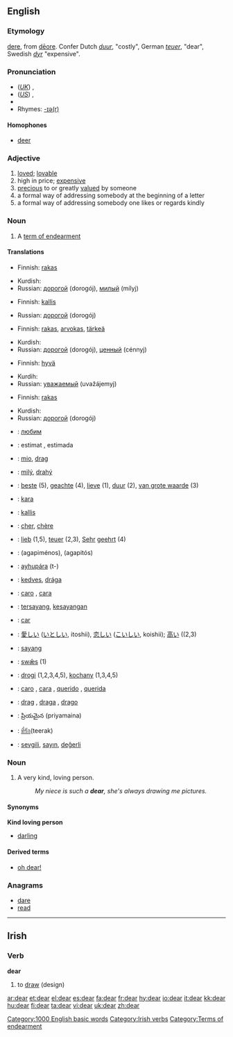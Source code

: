 {{wikipedia}}
==English==

{{rank|friend|herself|year|295|dear|high|above|received}}

===Etymology===
{{ME.}} [[dere]], from {{OE.}} [[dēore]]. Confer Dutch ''[[duur]]'', "costly", German ''[[teuer]]'', "dear", Swedish ''[[dyr]]'' "expensive".

===Pronunciation===
* (''[[Received Pronunciation|UK]]'') {{IPA|/dɪə/}}, {{SAMPA|/dI@/}}
* (''[[General American|US]]'') {{IPA|/dɪɹ/}}, {{SAMPA|/dIr/}}
* {{audio|en-us-dear.ogg|Audio (US)}}
* Rhymes: [[Rhymes:English:-ɪə(r)|-ɪə(r)]]

====Homophones====
*[[deer]]

===Adjective===
{{en-adj|dearer|dearest}}

# [[love]]d; [[lovable]]
# high in price; [[expensive]]
# [[precious]] to or greatly [[value]]d by someone
# a formal way of addressing somebody at the beginning of a letter
# a formal way of addressing somebody one likes or regards kindly

===Noun===
{{en-noun|dears}}

#A [[term of endearment]]

====Translations====
{{trans-top|loved; lovable}}
*Finnish: [[rakas]]
{{trans-mid}}
*Kurdish: {{KUchar|[[خۆشه‌ویست]]}}
*Russian: [[дорогой]] (dorogój), [[милый]] (mílyj)
{{trans-bottom}}

{{trans-top|high in price; expensive}}
*Finnish: [[kallis]]
{{trans-mid}}
*Russian: [[дорогой]] (dorogój)
{{trans-bottom}}

{{trans-top|precious to or greatly valued by someone}}
*Finnish: [[rakas]], [[arvokas]], [[tärkeä]]
{{trans-mid}}
*Kurdish: {{KUchar|[[ئازیز]]}}
*Russian: [[дорогой]] (dorogój), [[ценный]] (cénnyj)
{{trans-bottom}}

{{trans-top|a formal way of addressing somebody at the beginning of a letter}}
*Finnish: [[hyvä]]
{{trans-mid}}
*Kurdih: {{KUchar|[[به‌ڕێز]]}}
*Russian: [[уважаемый]] (uvažájemyj) 
{{trans-bottom}}

{{trans-top|a formal way of addressing somebody one likes or regards kindly}}
*Finnish: [[rakas]]
{{trans-mid}}
*Kurdish: {{KUchar|[[گیان]]}}
*Russian: [[дорогой]] (dorogój)
{{trans-bottom}}

{{checktrans-top}}
*{{ttbc|Bulgarian}}: [[любим]] {{m}}
*{{ttbc|Catalan}}: estimat {{m}}, estimada {{f}}
*{{ttbc|Croatian}}: [[mio]], [[drag]]
*{{ttbc|Czech}}: [[milý]], [[drahý]]
*{{ttbc|Dutch}}: [[beste]] (5), [[geachte]] (4), [[lieve]] (1), [[duur]] (2), [[van grote waarde]] (3)
*{{ttbc|Esperanto}}: [[kara]]
*{{ttbc|Estonian}}: [[kallis#Estonian|kallis]]
*{{ttbc|French}}: [[cher]], [[chère]]
*{{ttbc|German}}: [[lieb]] (1,5), [[teuer]] (2,3), [[Sehr]] [[geehrt]] (4)
*{{ttbc|Greek}}: {{t|el|αγαπημένος|m|}} (agapiménos), {{t|el|αγαπητός|m|}} (agapitós)
*{{ttbc|Guaraní}}: [[ayhupára]] (t-)
*{{ttbc|Hungarian}}: [[kedves]], [[drága]]
*{{ttbc|Italian}}: [[caro]] {{m}}, [[cara]] {{f}}
*{{ttbc|Indonesian}}: [[sayang|tersayang]], [[sayang|kesayangan]]
*{{ttbc|Interlingua}}: [[car]]
*{{ttbc|Japanese}}: [[愛しい]] ([[いとしい]], itoshii), [[恋しい]] ([[こいしい]], koishii); [[高い]] ((2,3)
*{{ttbc|Malay}}: [[sayang]]
*{{ttbc|Old English}}: [[swæs|swǣs]] (1)
*{{ttbc|Polish}}: [[drogi]] {{m}} (1,2,3,4,5), [[kochany]] (1,3,4,5)
*{{ttbc|Portuguese}}: [[caro]] {{m}}, [[cara]] {{f}}, [[querido]] {{m}}, [[querida]] {{f}}
*{{ttbc|Slovene}}: [[drag]] {{m}}, [[draga]] {{f}}, [[drago]] {{n}}
*{{ttbc|Telugu}}: ప్రియమైన (priyamaina)
*{{ttbc|Thai}}: [[ที่รัก]](teerak)
*{{ttbc|Turkish}}: [[sevgili]], [[sayın]], [[değerli]]
{{trans-bottom}}

===Noun===
{{en-noun}}

# A very kind, loving person.
#:''My niece is such a '''dear''', she's always drawing me pictures.''

====Synonyms====
'''Kind loving person'''
*[[darling]]

====Derived terms====
*[[oh dear|oh dear!]]

===Anagrams===
*[[dare]]
*[[read]]

[[Category:1000 English basic words]]

----

==Irish==

===Verb===
'''dear'''

# to [[draw]] (design)

[[Category:Irish verbs]]
[[Category:Terms of endearment]]

[[ar:dear]]
[[et:dear]]
[[el:dear]]
[[es:dear]]
[[fa:dear]]
[[fr:dear]]
[[hy:dear]]
[[io:dear]]
[[it:dear]]
[[kk:dear]]
[[hu:dear]]
[[fi:dear]]
[[ta:dear]]
[[vi:dear]]
[[uk:dear]]
[[zh:dear]]